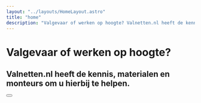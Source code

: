 ```yaml
---
layout: "../layouts/HomeLayout.astro"
title: "home"
description: "Valgevaar of werken op hoogte? Valnetten.nl heeft de kennis, materialen en monteurs om u hierbij te helpen."
---
```



# Valgevaar of werken op hoogte?

## Valnetten.nl heeft de kennis, materialen en monteurs om u hierbij te helpen.

<Button href="#content" text="Lees meer" intent="primary" />
